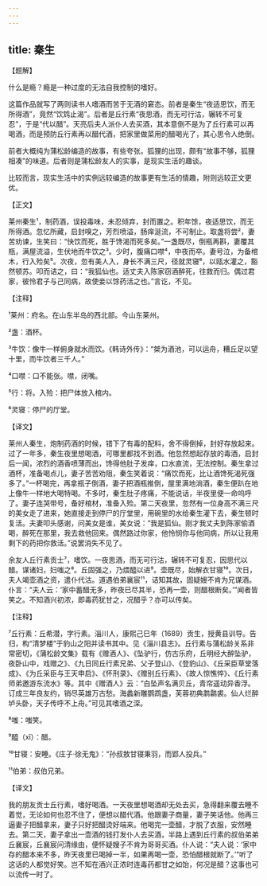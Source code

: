 ```yaml
---
---
---
```

title: 秦生
---




【题解】


什么是瘾？瘾是一种过度的无法自我控制的嗜好。

这篇作品就写了两则读书人嗜酒而苦于无酒的窘态。前者是秦生“夜适思饮，而无所得酒”，竟然“饮鸩止渴”。后者是丘行素“夜思酒，而无可行沽，辗转不可复忍”，于是“代以醋”。天亮后夫人派仆人去买酒，其本意倒不是为了丘行素可以再喝酒，而是预防丘行素再以醋代酒，把家里做菜用的醋喝光了，其心思令人绝倒。

前者大概纯为蒲松龄编造的故事，有些夸张。狐狸的出现，颇有“故事不够，狐狸相凑”的味道。后者则是蒲松龄友人的实事，是现实生活的趣谈。

比较而言，现实生活中的实例远较编造的故事更有生活的情趣，附则远较正文更优。

【正文】

莱州秦生¹，制药酒，误投毒味，未忍倾弃，封而置之。积年馀，夜适思饮，而无所得酒。忽忆所藏，启封嗅之，芳烈喷溢，肠痒涎流，不可制止。取盏将尝²，妻苦劝谏，生笑曰：“快饮而死，胜于馋渴而死多矣。”一盏既尽，倒瓶再斟，妻覆其瓶，满屋流溢，生伏地而牛饮之³。少时，腹痛口噤⁴，中夜而卒。妻号泣，为备棺木，行入殓矣⁵。次夜，忽有美人入，身长不满三尺，径就灵寝⁶，以瓯水灌之，豁然顿苏。叩而诘之，曰：“我狐仙也。适丈夫入陈家窃酒醉死，往救而归。偶过君家，彼怜君子与己同病，故使妾以馀药活之也。”言讫，不见。





【注释】


¹莱州：府名。在山东半岛的西北部。今山东莱州。

²盏：酒杯。

³牛饮：像牛一样俯身就水而饮。《韩诗外传》：“桀为酒池，可以运舟，糟丘足以望十里，而牛饮者三千人。”

⁴口噤：口不能张。噤，闭嘴。

⁵行：将。入殓：把尸体放入棺内。

⁶灵寝：停尸的厅堂。





【译文】


莱州人秦生，炮制药酒的时候，错下了有毒的配料，舍不得倒掉，封好存放起来。过了一年多，秦生夜里想喝酒，可哪里都找不到酒。他忽然想起存放的毒酒，启封后一闻，浓烈的酒香喷薄而出，馋得他肚子发痒，口水直流，无法控制。秦生拿过酒杯，准备喝点儿，妻子苦苦劝阻，秦生笑着说：“痛饮而死，比让酒馋死渴死强多了。”一杯喝完，再拿瓶子倒酒，妻子把酒瓶推倒，屋里满地淌酒，秦生便趴在地上像牛一样地大喝特喝。不多时，秦生肚子疼痛，不能说话，半夜里便一命呜呼了。妻子连哭带号，备好棺材，准备入殓。第二天夜里，忽然有一位身高不满三尺的美女走了进来，她直接走到停尸的厅堂里，用碗里的水给秦生灌下去，秦生顿时复活。夫妻叩头感谢，问美女是谁，美女说：“我是狐仙。刚才我丈夫到陈家偷酒喝，醉死在那里，我去救他回来。偶然路过你家，他怜悯你与他同病，所以让我用剩下的药把你救活。”说罢消失不见了。

余友人丘行素贡士⁷，嗜饮。一夜思酒，而无可行沽，辗转不可复忍，因思代以醋。谋诸妇，妇嗤之⁸。丘固强之，乃煨醯以进⁹。壶既尽，始解衣甘寝¹⁰。次日，夫人竭壶酒之资，遣仆代沽。道遇伯弟襄宸¹¹，诘知其故，固疑嫂不肯为兄谋酒。仆言：“夫人云：‘家中蓄醋无多，昨夜已尽其半，恐再一壶，则醋根断矣。’”闻者皆笑之。不知酒兴初浓，即毒药犹甘之，况醋乎？亦可以传矣。





【注释】


⁷丘行素：丘希潜，字行素。淄川人，康熙己巳年（1689）贡生，授黄县训导。告归，构“清梦楼”于豹山之阳并读书其中。见《淄川县志》。丘行素与蒲松龄关系非常密切，《蒲松龄文集》载有《赠酒人》、《坠驴行，仿古乐府，丘明经大醉坠驴，夜卧山中，戏赠之》、《九日同丘行素兄弟、父子登山》、《登豹山》、《丘采臣草堂落成》、《为丘采臣与王天申启》、《怀刑录》、《赠别丘行素》、《故人惊憔悴》、《丘行素师弟邀游东流水》等。其中《赠酒人》云：“白坠声名满贝丘，青帘遥动异香浮。订成三年良友约，销尽英雄万古愁。海蠡新雕鹦鹉盏，芙蓉初典鹔鹴裘。仙人烂醉垆头卧，天子传呼不上舟。”可见其嗜酒之深。

⁸嗤：嗤笑。

⁹醯（xī）：醋。

¹⁰甘寝：安睡。《庄子·徐无鬼》：“孙叔敖甘寝秉羽，而郢人投兵。”

¹¹伯弟：叔伯兄弟。





【译文】


我的朋友贡士丘行素，嗜好喝酒。一天夜里想喝酒却无处去买，急得翻来覆去睡不着觉，无论如何也忍不住了，便想以醋代酒。他跟妻子商量，妻子笑话他。他再三逼妻子把醋拿来，妻子只好把醋烫好端来。他喝完一壶醋，才脱了衣服，安然睡去。第二天，妻子拿出一壶酒的钱打发仆人去买酒，半路上遇到丘行素的叔伯弟弟丘襄宸，丘襄宸问清缘由，便怀疑嫂子不肯为哥哥买酒。仆人说：“夫人说：‘家中存的醋本来不多，昨天夜里已喝掉一半，如果再喝一壶，恐怕醋根就断了。’”听了这话的人都觉好笑。岂不知在酒兴正浓时连毒药都甘之如饴，何况是醋？这事也可以流传一时了。